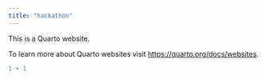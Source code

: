 ```yaml
---
title: "hackathon"
---
```


This is a Quarto website.

To learn more about Quarto websites visit <https://quarto.org/docs/websites>.

```r
1 + 1
```
